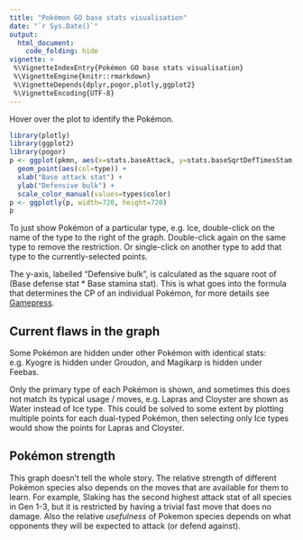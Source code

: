 ```yaml
---
title: "Pokémon GO base stats visualisation"
date: "`r Sys.Date()`"
output: 
  html_document: 
    code_folding: hide
vignette: >
 %\VignetteIndexEntry{Pokémon GO base stats visualisation}
 %\VignetteEngine{knitr::rmarkdown}
 %\VignetteDepends{dplyr,pogor,plotly,ggplot2}
 %\VignetteEncoding{UTF-8}
---
```


Hover over the plot to identify the Pokémon.
  
```r
library(plotly)
library(ggplot2)
library(pogor)
p <- ggplot(pkmn, aes(x=stats.baseAttack, y=stats.baseSqrtDefTimesStam, text=pokemonId)) + 
  geom_point(aes(col=type)) + 
  xlab("Base attack stat") + 
  ylab("Defensive bulk") +
  scale_color_manual(values=types$color) 
p <- ggplotly(p, width=720, height=720)
p
```

To just show Pokémon of a particular type, e.g. Ice, double-click on the name of the type to the right of the graph. Double-click again on the same type to remove the restriction.  Or 
single-click on another type to add that type to the currently-selected points.  

The y-axis, labelled "Defensive bulk", is calculated as the square root of (Base defense stat * Base stamina stat). This is what goes into the formula that determines the CP of an individual Pokémon, for more details see [Gamepress](https://pokemongo.gamepress.gg/pokemon-stats-advanced).

## Current flaws in the graph 

Some Pokémon are hidden under other Pokémon with identical stats: e.g. Kyogre is hidden under Groudon, and Magikarp is hidden under Feebas. 

Only the primary type of each Pokémon is shown, and sometimes this does not match its typical usage / moves, e.g. Lapras and Cloyster are shown as Water instead of Ice type. This could be solved to some extent by plotting multiple points for each dual-typed Pokémon, then selecting only Ice types would show the points for Lapras and Cloyster. 


## Pokémon strength 

This graph doesn't tell the whole story.  The relative strength of different Pokémon species also depends on the moves that are available for them to learn.  For example, Slaking has the second highest attack stat of all species in Gen 1-3, but it is restricted by having a trivial fast move that does no damage.   Also the relative *usefulness* of Pokemon species depends on what opponents they will be expected to attack (or defend against).
